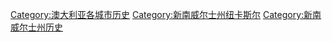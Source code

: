 [[Category:澳大利亚各城市历史|Category:澳大利亚各城市历史]]
[[Category:新南威尔士州纽卡斯尔|Category:新南威尔士州纽卡斯尔]]
[[Category:新南威尔士州历史|Category:新南威尔士州历史]]